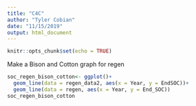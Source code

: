 ```yaml
---
title: "C4C"
author: "Tyler Cobian"
date: "11/15/2019"
output: html_document
---
```


```r
knitr::opts_chunk$set(echo = TRUE)
```

Make a Bison and  Cotton graph  for regen

```r
soc_regen_bison_cotton<- ggplot()+
  geom_line(data = regen_data2, aes(x = Year, y = EndSOC))+
  geom_line(data = regen, aes(x = Year, y = End_SOC))
soc_regen_bison_cotton




```

